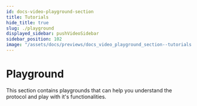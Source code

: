 ```yaml
---
id: docs-video-playground-section
title: Tutorials
hide_title: true
slug: ./playground
displayed_sidebar: pushVideoSidebar
sidebar_position: 102
image: "/assets/docs/previews/docs_video_playground_section--tutorials.png"
---
```


# Playground

This section contains playgrounds that can help you understand the protocol and play with it's functionalities.

<head>
  <title>Playground Section | Push Video | Push Documentation</title>
</head>


<DocCardList />

